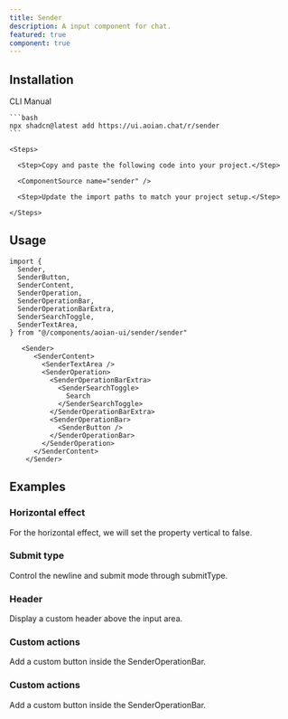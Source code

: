 ```yaml
---
title: Sender
description: A input component for chat.
featured: true
component: true
---
```


<ComponentPreview name="sender-demo" description="A input component for chat." />

## Installation

<Tabs defaultValue="cli">

  <TabsList>
    <TabsTrigger value="cli">CLI</TabsTrigger>
    <TabsTrigger value="manual">Manual</TabsTrigger>
  </TabsList>
  <TabsContent value="cli">

    ```bash
    npx shadcn@latest add https://ui.aoian.chat/r/sender
    ```

  </TabsContent>

  <TabsContent value="manual">

    <Steps>

      <Step>Copy and paste the following code into your project.</Step>

      <ComponentSource name="sender" />

      <Step>Update the import paths to match your project setup.</Step>

    </Steps>

  </TabsContent>

</Tabs>

## Usage

```tsx
import {
  Sender,
  SenderButton,
  SenderContent,
  SenderOperation,
  SenderOperationBar,
  SenderOperationBarExtra,
  SenderSearchToggle,
  SenderTextArea,
} from "@/components/aoian-ui/sender/sender"
```

```tsx
   <Sender>
      <SenderContent>
        <SenderTextArea />
        <SenderOperation>
          <SenderOperationBarExtra>
            <SenderSearchToggle>
              Search
            </SenderSearchToggle>
          </SenderOperationBarExtra>
          <SenderOperationBar>
            <SenderButton />
          </SenderOperationBar>
        </SenderOperation>
      </SenderContent>
    </Sender>
```

## Examples

### Horizontal effect

For the horizontal effect, we will set the property vertical to false.

<ComponentPreview
  name="sender-horizontal"
  description="For the horizontal effect, we will set the property vertical to false."
/>


### Submit type

Control the newline and submit mode through submitType.

<ComponentPreview
  name="sender-submit-type"
  description="Control the newline and submit mode through submitType."
/>


### Header

Display a custom header above the input area.

<ComponentPreview
  name="sender-header"
  description="Display a custom header above the input area."
/>



### Custom actions

Add a custom button inside the SenderOperationBar.

<ComponentPreview
  name="sender-custom-button"
  description="Add a custom button inside the SenderOperationBar."
/>

### Custom actions

Add a custom button inside the SenderOperationBar.

<ComponentPreview
  name="sender-custom-button"
  description="Add a custom button inside the SenderOperationBar."
/>
